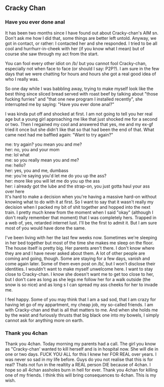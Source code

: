 <noinclude>{{Kopipe category|Cracky Chan|Show us your Deviant Art Cracky!.}}</noinclude>
== Cracky Chan ==

=== Have you ever done anal ===

It has been two months since I have found out about Cracky-chan's AIM sn. Don't ask me how I did that, some things are better left untold. Anyway, we got in contact, or rather: I contacted her and she responded. I tried to be all cool and hurrhurr-in-cheek with her (if you know what I mean) but of course she saw through my act from the start.

You can fool every other idiot on /b/ but you cannot fool Cracky-chan, especially not when face to face (or should I say: P2P?). I am sure in the few days that we were chatting for hours and hours she got a real good idea of who I really was.

So one day while I was babbling away, trying to make myself look like the best thing since sliced bread served with roast beef by talking about "those fucking furries" and "that one new program I installed recently", she interrupted me by saying: "Have you ever done anal?"

I was kinda put off and shocked at first. I am not going to tell you her real age but a young girl approaching me like that just shocked me for a second or two. Then I regained my cool and answered that yes, me and my ex-gf tried it once but she didn't like that so that had been the end of that. What came next had me baffled again: "Want to try again?"

me: try again? you mean you and me? <br>
her: no, you and your mom <br>
me: lol what <br>
me: so you really mean you and me? <br>
me: hello? <br>
her: yes, you and me, dumbass <br>
me: you're saying you'd let me do you up the ass? <br>
her: more like you will let me do you up the ass <br>
her: i already got the lube and the strap-on, you just gotta haul your ass over here <br>

It's hard to make a decision when you're having a massive hard-on without knowing what to do with it at first. So I want to say that it wasn't really my decision when I packed my bit of shit together and hopped into the next train. I pretty much knew from the moment when I said "okay" (although I don't really remember that moment) that I was completely hers. Trapped in a web of, yes, retarded internet lust. I'll be the first to admit it. But I am sure most of you would have done the same.

I've been living with her the last few weeks now. Sometimes we're sleeping in her bed together but most of the time she makes me sleep on the floor. The house itself is pretty big. Her parents aren't there. I don't know where they are and I have never asked about them. A lot of other people are coming and going, though. Some are staying for a few days, vanish and come again later. Some of them even post on /b/, but I won't disclose their identities. I wouldn't want to make myself unwelcome here. I want to stay close to Cracky-chan. I know she doesn't want me to get too close to her, but I don't care as long as she legs me follow her for a walk outside (the snow is so nice) and as long s I can spread my ass cheeks for her to invade me.

I feel happy. Some of you may think that I am a sad sod, that I am crazy for having let go of my appartment, my cheap job, my so-called friends. I am with Cracky-chan and that is all that matters to me. And when she holds me by the waist and furiously thrusts that big black one into my bowels, I simply cannot ask for anything more on earth.

=== Thank you 4chan ===

Thank you 4chan. Today morning my parents had a call. The girl you know as "Cracky-chan' wanted to kill herself and is in hospital now. She will die in one or two days. FUCK YOU ALL for this I knew her FOR REAL over years. I was never so sad in my life before. Guys do you not realise that this is for real? Thats not fun in the realtity a REAL person DIE because of 4chan. I hope so all 4chan assholes burn in hell for ever. Thank you 4chan for killing one of my friends. I think this will bring consequences to 4chan. This is my wish.